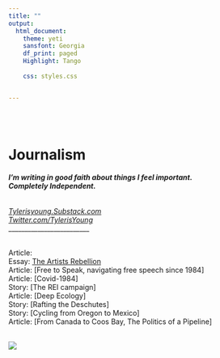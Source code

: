 ```yaml
---
title: ""
output:
  html_document:
    theme: yeti
    sansfont: Georgia
    df_print: paged
    Highlight: Tango
    
    css: styles.css


---
```


<br>
<br>

<h1>**Journalism**</h1> 
<h6>
***I'm writing in good faith about things I feel important.***  
***Completely Independent.***
</h6>

*[Tylerisyoung.Substack.com](https://tylerisyoung.substack.com/?target=_blank)   
[Twitter.com/TylerisYoung](https://twitter.com/Tylerisyoung/?tagets=_blank)*  
 _________________________
 
 <br>
 Article:  
 Essay: [The Artists Rebellion](./Theartistsrebellion.html)   
 Article: [Free to Speak, navigating free speech since 1984]   
 Article: [Covid-1984]  
 Story: [The REI campaign]  
 Article: [Deep Ecology]  
 Story: [Rafting the Deschutes]  
 Story: [Cycling from Oregon to Mexico]  
 Article: [From Canada to Coos Bay, The Politics of a Pipeline]  
 
 <br>
 ![](images/theartistsrebellion.jpg)